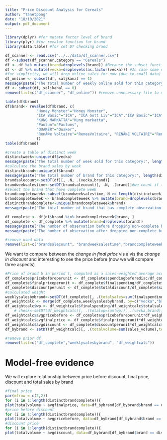 ```yaml
---
title: "Price Discount Analysis for Cereals"
author: "Tanetpong"
date: "18/10/2021"
output: pdf_document
---
```


```r
library(dplyr) #for mutate factor level of brand
library(plyr) #for revalue function for brand
library(data.table) #for set DT checking brand
```

```r
df_scanner <- read.csv("../../data/df_scanner.csv")
df <-subset(df_scanner,category == "Cereals")
df <- df %>% mutate(brand=droplevels(brand)) #Because the subset function doesnt drop the factor per se
df <- df %>% mutate(vecka=droplevels(as.factor(vecka))) #In case some categories doesnt have full week like another
#for simplicity, we will drop online sales for now (due to small data)
df_online <- subset(df, saljkanal == 1)
message(paste("The total number of weekly online sold for this category:", dim(df_online)[1]))
df <- subset(df, saljkanal == 0)
remove(list=c("df_scanner", "df_online")) #remove unnecessary file to make environment clean
```

```r
table(df$brand)
df$brand<- revalue(df$brand, c(
              "Honey Monster"="Honey Monster",
              "ICA Basic"="ICA", "ICA Gott Liv"="ICA","ICA Basic"="ICA", "ICA I love eco"="ICA",
              "KUNG MARKATTA"="Kung markatta",
              "Paulun"="Pauluns",
              "QUAKER"="Quaker",
              "RenÃ©e Voltaire"="ReneeVoltaire", "RENÃ‰E VOLTAIRE"="ReneeVoltaire"
              ))
table(df$brand)
```

```r
#create a table of distinct week
distinctweek<-unique(df$vecka)
message(paste("The total number of week sold for this category:", length(distinctweek)))
#calculate the brand sales by week
distinctbrand<-unique(df$brand)
message(paste("The total number of brand for this category:", length(distinctbrand)))
brandsalecount<-setDT(df)[, .N, .(vecka,brand)]
brandweeksalestime<-setDT(brandsalecount)[, .N, .(brand)]#we count if the brand got shown in the scanner data each week
#select the brand that have complete week
brandcompleteweek<-subset(brandweeksalestime, N >= length(distinctweek))
brandcompleteweek <- brandcompleteweek %>% mutate(brand=droplevels(brand))
distinctbrandcomplete<-unique(brandcompleteweek$brand)
message(paste("The total number of brand that has complete observation for this category:", dim(brandcompleteweek)[1]))

df_complete <- df[df$brand %in% brandcompleteweek$brand, ]
df_complete <- df_complete %>% mutate(brand=droplevels(brand))
message(paste("The number of observation before dropping non-complete brand:", dim(df)[1]))
message(paste("The number of observation after dropping non-complete brand:", dim(df_complete)[1]))

#remove used data
remove(list=c("brandsalecount", "brandweeksalestime","brandcompleteweek","df")) 
```

We want to compare between the *change in final price* vis a vis the *change in discount* and interesting to see the price before (now we will compare three aspects) 
```r
#Price of brand b in period t, computed as a sales-weighted average across its SKUs sold in period t
df_complete$pricebeforeperunit <- df_complete$spendingbeforedisc/df_complete$sales_volume
df_complete$finalpriceperunit <- df_complete$finalspending/df_complete$sales_volume
df_complete$discountperunit <- df_complete$totaldiscount/df_complete$sales_volume
#calculated weight
weeklysalesbybrand<-setDT(df_complete)[, .(totalsales=sum(finalspending)), .(vecka,brand)]
df_weightcalc <- merge(df_complete,weeklysalesbybrand, by=c("vecka","brand"))
df_weightcalc$wp <- df_weightcalc$finalspending/df_weightcalc$totalsales
    # check<-setDT(df_weightcalc)[, .(totalwp=sum(wp)), .(vecka,brand)] #check if weight sum to 1
df_weightcalc$avgpricebefore <- df_complete$pricebeforeperunit*df_weightcalc$wp
df_weightcalc$avgfinalprice <- df_complete$finalpriceperunit*df_weightcalc$wp
df_weightcalc$avgdiscount <- df_complete$discountperunit*df_weightcalc$wp
df_bybrand <- setDT(df_weightcalc)[, .(totalvolume=sum(sales_volume),totalvalue=sum(finalspending),avgpricebefore=sum(avgpricebefore),avgfinalprice=sum(avgfinalprice),avgdiscount=sum(avgdiscount)), .(vecka,brand)]

#remove prior df
remove(list=c("df_complete","weeklysalesbybrand", "df_weightcalc"))
```

# Model-free evidence
We will explore relationship between price before discount, final price, discount and total sales by brand
```r
#final price
par(mfrow = c(2,2))
for (i in 1:length(distinctbrandcomplete)){
plot(totalvolume ~ avgfinalprice, data=df_bybrand[df_bybrand$brand == distinctbrandcomplete[i]], main = distinctbrandcomplete[i], col="blue")}
#price before discount
for (i in 1:length(distinctbrandcomplete)){
plot(totalvolume ~ avgpricebefore, data=df_bybrand[df_bybrand$brand == distinctbrandcomplete[i]], main = distinctbrandcomplete[i], col="green")}
#discount price
for (i in 1:length(distinctbrandcomplete)){
plot(totalvolume ~ avgdiscount, data=df_bybrand[df_bybrand$brand == distinctbrandcomplete[i]], main = distinctbrandcomplete[i], col="red")}
```



